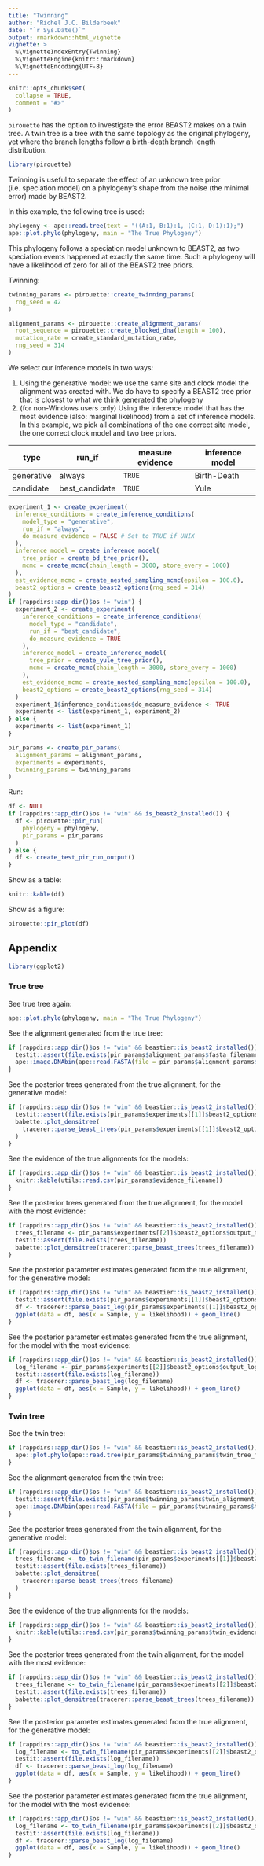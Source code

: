 ```yaml
---
title: "Twinning"
author: "Richel J.C. Bilderbeek"
date: "`r Sys.Date()`"
output: rmarkdown::html_vignette
vignette: >
  %\VignetteIndexEntry{Twinning}
  %\VignetteEngine{knitr::rmarkdown}
  %\VignetteEncoding{UTF-8}
---
```


```r
knitr::opts_chunk$set(
  collapse = TRUE,
  comment = "#>"
)
```

`pirouette` has the option to investigate the error BEAST2 makes
on a twin tree. A twin tree is a tree with the same topology as the
original phylogeny, yet where the branch lengths follow a birth-death
branch length distribution.

```r
library(pirouette)
```

Twinning is useful to separate the effect of an unknown tree 
prior (i.e. speciation model) on a phylogeny's shape from the 
noise (the minimal error) made by BEAST2.

In this example, the following tree is used:

```r
phylogeny <- ape::read.tree(text = "((A:1, B:1):1, (C:1, D:1):1);")
ape::plot.phylo(phylogeny, main = "The True Phylogeny")
```

This phylogeny follows a speciation model unknown to BEAST2, as two
speciation events happened at exactly the same time. Such a phylogeny
will have a likelihood of zero for all of the BEAST2 tree priors.

Twinning:

```r
twinning_params <- pirouette::create_twinning_params(
  rng_seed = 42
)
```

```r
alignment_params <- pirouette::create_alignment_params(
  root_sequence = pirouette::create_blocked_dna(length = 100),
  mutation_rate = create_standard_mutation_rate,
  rng_seed = 314
)
```

We select our inference models in two ways:

  1. Using the generative model: we use the same site and clock model
     the alignment was created with. We do have to specify a BEAST2
     tree prior that is closest to what we think generated the phylogeny
  2. (for non-Windows users only) Using the inference model that
     has the most evidence (also: marginal likelihood) from a set of inference
     models. In this example, we pick all combinations of the one
     correct site model, the one correct clock model and two tree
     priors.

type       | run_if         | measure evidence | inference model
-----------|----------------|------------------|----------------
generative | always         |`TRUE`            |Birth-Death       
candidate  | best_candidate |`TRUE`            |Yule

```r
experiment_1 <- create_experiment(
  inference_conditions = create_inference_conditions(
    model_type = "generative",
    run_if = "always",
    do_measure_evidence = FALSE # Set to TRUE if UNIX 
  ), 
  inference_model = create_inference_model(
    tree_prior = create_bd_tree_prior(),
    mcmc = create_mcmc(chain_length = 3000, store_every = 1000)
  ),
  est_evidence_mcmc = create_nested_sampling_mcmc(epsilon = 100.0),
  beast2_options = create_beast2_options(rng_seed = 314)
)
if (rappdirs::app_dir()$os != "win") {
  experiment_2 <- create_experiment(
    inference_conditions = create_inference_conditions(
      model_type = "candidate",
      run_if = "best_candidate",
      do_measure_evidence = TRUE
    ),
    inference_model = create_inference_model(
      tree_prior = create_yule_tree_prior(),
      mcmc = create_mcmc(chain_length = 3000, store_every = 1000)
    ),
    est_evidence_mcmc = create_nested_sampling_mcmc(epsilon = 100.0),
    beast2_options = create_beast2_options(rng_seed = 314)
  )
  experiment_1$inference_conditions$do_measure_evidence <- TRUE
  experiments <- list(experiment_1, experiment_2)
} else {
  experiments <- list(experiment_1)  
}

pir_params <- create_pir_params(
  alignment_params = alignment_params,
  experiments = experiments,
  twinning_params = twinning_params
)
```

Run:

```r
df <- NULL
if (rappdirs::app_dir()$os != "win" && is_beast2_installed()) {
  df <- pirouette::pir_run(
    phylogeny = phylogeny,
    pir_params = pir_params
  ) 
} else {
  df <- create_test_pir_run_output()
}
```

Show as a table:

```r
knitr::kable(df)
```

Show as a figure:

```r
pirouette::pir_plot(df)
```

## Appendix

```r
library(ggplot2)
```

### True tree

See true tree again:

```r
ape::plot.phylo(phylogeny, main = "The True Phylogeny")
```

See the alignment generated from the true tree:

```r
if (rappdirs::app_dir()$os != "win" && beastier::is_beast2_installed()) {
  testit::assert(file.exists(pir_params$alignment_params$fasta_filename))
  ape::image.DNAbin(ape::read.FASTA(file = pir_params$alignment_params$fasta_filename))
}
```

See the posterior trees generated from the true alignment, for the generative model:

```r
if (rappdirs::app_dir()$os != "win" && beastier::is_beast2_installed()) {
  testit::assert(file.exists(pir_params$experiments[[1]]$beast2_options$output_trees_filenames))
  babette::plot_densitree(
    tracerer::parse_beast_trees(pir_params$experiments[[1]]$beast2_options$output_trees_filenames)
  )
}
```

See the evidence of the true alignments for the models:

```r
if (rappdirs::app_dir()$os != "win" && beastier::is_beast2_installed()) {
  knitr::kable(utils::read.csv(pir_params$evidence_filename))
}
```

See the posterior trees generated from the true alignment, for the model with the most evidence:

```r
if (rappdirs::app_dir()$os != "win" && beastier::is_beast2_installed()) {
  trees_filename <- pir_params$experiments[[2]]$beast2_options$output_trees_filenames
  testit::assert(file.exists(trees_filename))
  babette::plot_densitree(tracerer::parse_beast_trees(trees_filename))
}
```

See the posterior parameter estimates generated from the true alignment, for the generative model:

```r
if (rappdirs::app_dir()$os != "win" && beastier::is_beast2_installed()) {
  testit::assert(file.exists(pir_params$experiments[[1]]$beast2_options$output_log_filename))
  df <- tracerer::parse_beast_log(pir_params$experiments[[1]]$beast2_options$output_log_filename)
  ggplot(data = df, aes(x = Sample, y = likelihood)) + geom_line()
}
```

See the posterior parameter estimates generated from the true alignment, for the model with the most evidence:

```r
if (rappdirs::app_dir()$os != "win" && beastier::is_beast2_installed()) {
  log_filename <- pir_params$experiments[[2]]$beast2_options$output_log_filename
  testit::assert(file.exists(log_filename))
  df <- tracerer::parse_beast_log(log_filename)
  ggplot(data = df, aes(x = Sample, y = likelihood)) + geom_line()
}
```

### Twin tree

See the twin tree:

```r
if (rappdirs::app_dir()$os != "win" && beastier::is_beast2_installed()) {
  ape::plot.phylo(ape::read.tree(pir_params$twinning_params$twin_tree_filename), main = "The Twin Tree")
}
```

See the alignment generated from the twin tree:

```r
if (rappdirs::app_dir()$os != "win" && beastier::is_beast2_installed()) {
  testit::assert(file.exists(pir_params$twinning_params$twin_alignment_filename))
  ape::image.DNAbin(ape::read.FASTA(file = pir_params$twinning_params$twin_alignment_filename))
}
```

See the posterior trees generated from the twin alignment, for the generative model:

```r
if (rappdirs::app_dir()$os != "win" && beastier::is_beast2_installed()) {
  trees_filename <- to_twin_filename(pir_params$experiments[[1]]$beast2_options$output_trees_filenames)
  testit::assert(file.exists(trees_filename))
  babette::plot_densitree(
    tracerer::parse_beast_trees(trees_filename)
  )
}
```

See the evidence of the true alignments for the models:

```r
if (rappdirs::app_dir()$os != "win" && beastier::is_beast2_installed()) {
  knitr::kable(utils::read.csv(pir_params$twinning_params$twin_evidence_filename))
}
```
See the posterior trees generated from the twin alignment, for the model with the most evidence:

```r
if (rappdirs::app_dir()$os != "win" && beastier::is_beast2_installed()) {
  trees_filename <- to_twin_filename(pir_params$experiments[[2]]$beast2_options$output_trees_filenames)
  testit::assert(file.exists(trees_filename))
  babette::plot_densitree(tracerer::parse_beast_trees(trees_filename))
}
```

See the posterior parameter estimates generated from the true alignment, for the generative model:

```r
if (rappdirs::app_dir()$os != "win" && beastier::is_beast2_installed()) {
  log_filename <- to_twin_filename(pir_params$experiments[[2]]$beast2_options$output_log_filename)
  testit::assert(file.exists(log_filename))
  df <- tracerer::parse_beast_log(log_filename)
  ggplot(data = df, aes(x = Sample, y = likelihood)) + geom_line()
}
```

See the posterior parameter estimates generated from the true alignment, for the model with the most evidence:

```r
if (rappdirs::app_dir()$os != "win" && beastier::is_beast2_installed()) {
  log_filename <- to_twin_filename(pir_params$experiments[[2]]$beast2_options$output_log_filename)
  testit::assert(file.exists(log_filename))
  df <- tracerer::parse_beast_log(log_filename)
  ggplot(data = df, aes(x = Sample, y = likelihood)) + geom_line()
}
```
